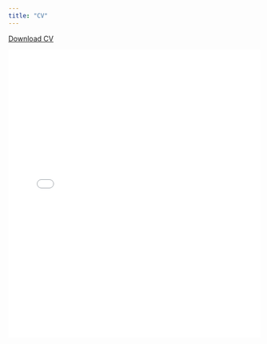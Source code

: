 ```yaml
---
title: "CV"
---
```



[Download CV](https://www.biostat.washington.edu/sites/default/files/users/NGalanterCV_jan2025_1.pdf)

![](NGalanterCV_jan2025.pdf){width=100% height=6in}